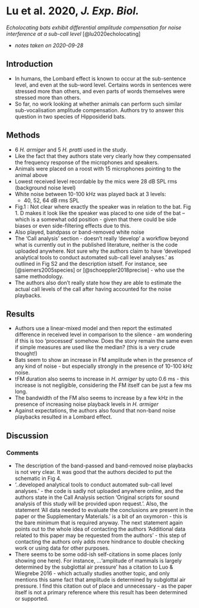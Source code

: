 # Lu et al. 2020, *J. Exp. Biol.*

\chaptermark{Horseshoe bats' response to noise playbacks}

*Echolocating bats exhibit differential amplitude compensation for noise interference at a sub-call level* [@lu2020echolocating]

- *notes taken on 2020-09-28*

## Introduction

- In humans, the Lombard effect is known to occur at the sub-sentence level, and even at the sub-word level. Certains words in sentences were stressed more than others, and even parts of words themselves were stressed more than others. 
- So far, no work looking at whether animals can perform such similar sub-vocalisation amplitude compensation. Authors try to answer this question in two species of Hipposiderid bats. 


## Methods
- 6 *H. armiger* and 5 *H. pratti* used in the study. 
- Like the fact that they authors state very clearly how they compensated the frequency response of the microphones and speakers. 
- Animals were placed on a roost with 15 microphones pointing to the animal above
- Lowest received level recordable by the mics were 28 dB SPL rms (background noise level)
- White noise between 10-100 kHz was played back at 3 levels:
    - 40, 52, 64 dB rms SPL
- Fig.1 : Not clear where exactly the speaker was in relation to the bat. Fig 1. D makes it look like the speaker was placed to one side of the bat -- which is a somewhat odd position - given that there could be side biases or even side-filtering effects due to this. 
- Also played, bandpass or band-removed white noise 
- The 'Call analysis' section - doesn't really 'develop' a workflow beyond what is currently out in the published literature, neither is the code uploaded anywhere. Not sure why the authors claim to have 'developed analytical tools to conduct automated sub-call level analyses.' as outlined in Fig S2 and the description istself. For instance, see [@siemers2005species] or [@schoeppler2018precise] - who use the same methodology.
- The authors also don't really state how they are able to estimate the actual call levels of the call after having accounted for the noise playbacks. 

## Results
- Authors use a linear-mixed model and then report the estimated difference in received level in comparison to the silence - am wondering if this is too 'processed' somehow. Does the story remain the same even if simple measures are used like the median? (this is a very crude thought!)
- Bats seem to show an increase in FM amplitude when in the presence of any kind of noise - but especially strongly in the presence of 10-100 kHz noise. 
- tFM duration also seems to increase in *H. armiger* by upto 0.6 ms - this increase is not negligible, considering the FM itself can be just a few ms long. 
- The bandwidth of the FM also seems to increase by a few kHz in the presence of increasing noise playback levels in *H. armiger*
-  Against expectations, the authors also found that non-band noise playbacks resulted in a Lombard effect. 


## Discussion 


### Comments
- The description of the band-passed and band-removed noise playbacks is not very clear. It was good that the authors decided to put the schematic in Fig 4. 
- '..developed analytical tools to conduct automated sub-call level analyses.' - the code is sadly not uploaded anywhere online, and the authors state in the Call Analysis section 'Original scripts for sound analysis of this study will be provided upon request.'. Also, the statement 'All data needed to evaluate the conclusions are present in the paper or the Supplementary Materials.' is a bit of an oxymoron - this is the bare minimum that is required anyway. The next statement again points out to the whole idea of contacting the authors 'Additional data related to this paper may be requested from the authors' - this step of contacting the authors only adds more hindrance to double checking work or using data for other purposes. 
- There seems to be some odd-ish self-citations in some places (only showing one here). For instance, ...'amplitude of mammals is largely determined by the subglottal air pressure' has a citation to Luo & Wiegrebe 2016 - which actually studies another topic, and only mentions this same fact that amplitude is determined by subglottal air pressure. I find this citation 
out of place and unnecessary - as the paper itself is not a primary reference where this result has been determined or supported.

